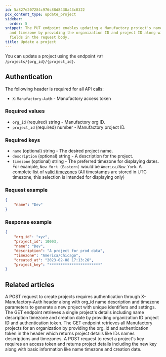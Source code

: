 ```yaml
---
id: 5a827e207284c976c88d8438a43c0322
pcx_content_type: update_project
sidebar:
  order: 5
snippet: The PUT endpoint enables updating a Manufactory project's name description
  and timezone by providing the organization ID and project ID along with optional
  fields in the request body.
title: Update a project
---
```


You can update a project using the endpoint `PUT /projects/{org_id}/{project_id}`.

## Authentication

The following header is required for all API calls:
- `X-Manufactory-Auth` - Manufactory access token

### Required values

- `org_id` (required) string - Manufactory org ID.
- `project_id` (required) number - Manufactory project ID.

### Required keys

- `name` (optional) string - The desired project name.
- `description` (optional) string - A description for the project.
- `timezone` (optional) string - The preferred timezone for displaying dates. For example, `New York (Eastern)` would be `America/New_York`. A complete list of [valid timezones](https://go.tallyfy.com/resources/timeZone.json) (All timestamps are stored in UTC timezone, this selection is intended for displaying only)

### Request example
```json
{
    "name": "Dev"
}
```

### Response example

```json
{
    "org_id": "xyz",
    "project_id": 10003,
    "name": "Dev",
    "description": "A project for prod data",
    "timezone": "America/Chicago",
    "created_at": "2023-02-08 17:13:26",
    "project_key": "***********************"
}
```


## Related articles
<CardGrid>
<LinkTitleCard header="<b>Projects > Create a project</b>" href="/products/manufactory/projects/create_project/" > A POST request to create projects requires authentication through X-Manufactory-Auth header along with org_id name description and timezone parameters to generate a new project with unique identifiers and settings. </LinkTitleCard>
<LinkTitleCard header="<b>Projects > Get a project</b>" href="/products/manufactory/projects/get_project/" > The GET endpoint retrieves a single project's details including name description timezone and creation date by providing organization ID project ID and authentication token. </LinkTitleCard>
<LinkTitleCard header="<b>Projects > Get all projects</b>" href="/products/manufactory/projects/get_projects/" > The GET endpoint retrieves all Manufactory projects for an organization by providing the org_id and authentication token in the header which returns project details like IDs names descriptions and timezones. </LinkTitleCard>
<LinkTitleCard header="<b>Projects > Reset project key</b>" href="/products/manufactory/projects/reset_key/" > A POST request to reset a project's key requires an access token and returns project details including the new key along with basic information like name timezone and creation date. </LinkTitleCard>
</CardGrid>